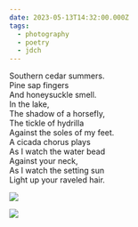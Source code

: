 ```yaml
---
date: 2023-05-13T14:32:00.000Z
tags:
  - photography
  - poetry
  - jdch
---
```

Southern cedar summers.<br/>
Pine sap fingers<br/>
And honeysuckle smell.<br/>
In the lake,<br/>
The shadow of a horsefly,<br/>
The tickle of hydrilla<br/>
Against the soles of my feet.<br/>
A cicada chorus plays<br/>
As I watch the water bead<br/>
Against your neck,<br/>
As I watch the setting sun<br/>
Light up your raveled hair.

![](../../assets/photos/20230513-IMG_6002.jpg)

![](../../assets/photos/20230513-IMG_5982.jpg)